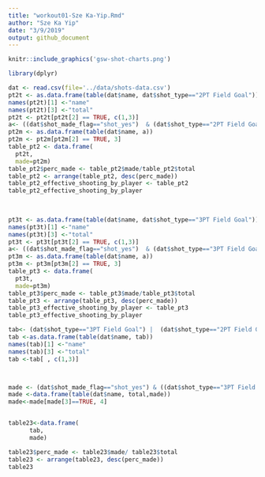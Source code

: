 ```yaml
---
title: "workout01-Sze Ka-Yip.Rmd"
author: "Sze Ka Yip"
date: "3/9/2019"
output: github_document
---
```


```r

knitr::include_graphics('gsw-shot-charts.png')

```


```r

library(dplyr)

dat <- read.csv(file='../data/shots-data.csv')
pt2t <- as.data.frame(table(dat$name, dat$shot_type=="2PT Field Goal"))
names(pt2t)[1] <-"name"
names(pt2t)[3] <-"total"
pt2t <- pt2t[pt2t[2] == TRUE, c(1,3)]
a<- ((dat$shot_made_flag=="shot_yes")  & (dat$shot_type=="2PT Field Goal") )
pt2m <- as.data.frame(table(dat$name, a))
pt2m <- pt2m[pt2m[2] == TRUE, 3]
table_pt2 <- data.frame(
  pt2t,
  made=pt2m)
table_pt2$perc_made <- table_pt2$made/table_pt2$total
table_pt2 <- arrange(table_pt2, desc(perc_made))
table_pt2_effective_shooting_by_player <- table_pt2
table_pt2_effective_shooting_by_player 
        
        
```
```r

pt3t <- as.data.frame(table(dat$name, dat$shot_type=="3PT Field Goal"))
names(pt3t)[1] <-"name"
names(pt3t)[3] <-"total"
pt3t <- pt3t[pt3t[2] == TRUE, c(1,3)]
a<- ((dat$shot_made_flag=="shot_yes")  & (dat$shot_type=="3PT Field Goal") )
pt3m <- as.data.frame(table(dat$name, a))
pt3m <- pt3m[pt3m[2] == TRUE, 3]
table_pt3 <- data.frame(
  pt3t,
  made=pt3m)
table_pt3$perc_made <- table_pt3$made/table_pt3$total
table_pt3 <- arrange(table_pt3, desc(perc_made))
table_pt3_effective_shooting_by_player <- table_pt3
table_pt3_effective_shooting_by_player


```
```r

tab<- (dat$shot_type=="3PT Field Goal") |  (dat$shot_type=="2PT Field Goal")
tab <-as.data.frame(table(dat$name, tab))
names(tab)[1] <-"name"
names(tab)[3] <-"total"
tab <-tab[ , c(1,3)]



made <- (dat$shot_made_flag=="shot_yes") & ((dat$shot_type=="3PT Field Goal") |  (dat$shot_type=="2PT Field Goal"))
made <-data.frame(table(dat$name, total,made))
made<-made[made[3]==TRUE, 4]


table23<-data.frame(
      tab,
      made)

table23$perc_made <- table23$made/ table23$total
table23 <- arrange(table23, desc(perc_made))
table23




```

